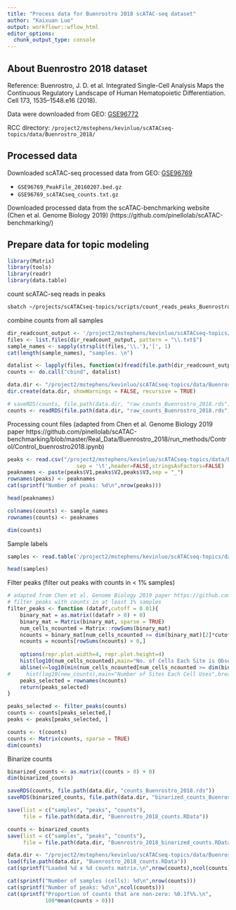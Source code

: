 ```yaml
---
title: "Process data for Buenrostro 2018 scATAC-seq dataset"
author: "Kaixuan Luo"
output: workflowr::wflow_html
editor_options:
  chunk_output_type: console
---
```


## About Buenrostro 2018 dataset

Reference: Buenrostro, J. D. et al. Integrated Single-Cell Analysis Maps the Continuous Regulatory Landscape of Human Hematopoietic Differentiation. Cell 173, 1535–1548.e16 (2018).

Data were downloaded from GEO: [GSE96772](https://www.ncbi.nlm.nih.gov/geo/query/acc.cgi?acc=GSE96772)

RCC directory: `/project2/mstephens/kevinluo/scATACseq-topics/data/Buenrostro_2018/`

## Processed data

Downloaded scATAC-seq processed data from GEO: [GSE96769](https://www.ncbi.nlm.nih.gov/geo/query/acc.cgi?acc=GSE96769)

* `GSE96769_PeakFile_20160207.bed.gz`
* `GSE96769_scATACseq_counts.txt.gz`

Downloaded processed data from the scATAC-benchmarking website (Chen et al. Genome Biology 2019) (https://github.com/pinellolab/scATAC-benchmarking/)

## Prepare data for topic modeling
```r
library(Matrix)
library(tools)
library(readr)
library(data.table)

```

count scATAC-seq reads in peaks
```bash
sbatch ~/projects/scATACseq-topics/scripts/count_reads_peaks_Buenrostro_2018.sbatch
```

combine counts from all samples
```r
dir_readcount_output <- '/project2/mstephens/kevinluo/scATACseq-topics/data/Buenrostro_2018/data/count_reads_peaks_output/'
files <- list.files(dir_readcount_output, pattern = "\\.txt$")
sample_names <- sapply(strsplit(files,'\\.'),'[', 1)
cat(length(sample_names), "samples. \n")
```

```r
datalist <- lapply(files, function(x)fread(file.path(dir_readcount_output,x))$V4)
counts <- do.call("cbind", datalist)
```

```r
data.dir <- "/project2/mstephens/kevinluo/scATACseq-topics/data/Buenrostro_2018/processed_data/"
dir.create(data.dir, showWarnings = FALSE, recursive = TRUE)

# saveRDS(counts, file.path(data.dir, "raw_counts_Buenrostro_2018.rds"))
counts <- readRDS(file.path(data.dir, "raw_counts_Buenrostro_2018.rds"))
```

Processing count files (adapted from Chen et al. Genome Biology 2019 paper https://github.com/pinellolab/scATAC-benchmarking/blob/master/Real_Data/Buenrostro_2018/run_methods/Control/Control_buenrostro2018.ipynb)

```r
peaks <- read.csv("/project2/mstephens/kevinluo/scATACseq-topics/data/Buenrostro_2018/data/input_Chen_2019/combined.sorted.merged.bed",
                      sep = '\t',header=FALSE,stringsAsFactors=FALSE)
peaknames <- paste(peaks$V1,peaks$V2,peaks$V3,sep = "_")
rownames(peaks) <- peaknames
cat(sprintf("Number of peaks: %d\n",nrow(peaks)))

head(peaknames)

colnames(counts) <- sample_names
rownames(counts) <- peaknames

dim(counts)
```

Sample labels
```r
samples <- read.table('/project2/mstephens/kevinluo/scATACseq-topics/data/Buenrostro_2018/data/input_Chen_2019/metadata.tsv', header = TRUE, stringsAsFactors=FALSE, quote="",row.names=1)

head(samples)
```

Filter peaks (filter out peaks with counts in < 1% samples)
```r
# adapted from Chen et al. Genome Biology 2019 paper https://github.com/pinellolab/scATAC-benchmarking/blob/master/Real_Data/Buenrostro_2018/run_methods/Control/Control_buenrostro2018.ipynb
# filter peaks with counts in at least 1% samples
filter_peaks <- function (datafr,cutoff = 0.01){
    binary_mat = as.matrix((datafr > 0) + 0)
    binary_mat = Matrix(binary_mat, sparse = TRUE) 
    num_cells_ncounted = Matrix::rowSums(binary_mat)
    ncounts = binary_mat[num_cells_ncounted >= dim(binary_mat)[2]*cutoff,]
    ncounts = ncounts[rowSums(ncounts) > 0,] 
    
    options(repr.plot.width=4, repr.plot.height=4)
    hist(log10(num_cells_ncounted),main="No. of Cells Each Site is Observed In",breaks=50)
    abline(v=log10(min(num_cells_ncounted[num_cells_ncounted >= dim(binary_mat)[2]*cutoff])),lwd=2,col="indianred")
#     hist(log10(new_counts),main="Number of Sites Each Cell Uses",breaks=50)
    peaks_selected = rownames(ncounts)
    return(peaks_selected)
}
```

```r
peaks_selected <- filter_peaks(counts)
counts <- counts[peaks_selected,]
peaks <- peaks[peaks_selected, ]

counts <- t(counts)
counts <- Matrix(counts, sparse = TRUE) 
dim(counts)

```

Binarize counts
```r
binarized_counts <- as.matrix((counts > 0) + 0)
dim(binarized_counts)
```

```r
saveRDS(counts, file.path(data.dir, "counts_Buenrostro_2018.rds"))
saveRDS(binarized_counts, file.path(data.dir, "binarized_counts_Buenrostro_2018.rds"))

save(list = c("samples", "peaks", "counts"), 
     file = file.path(data.dir, "Buenrostro_2018_counts.RData"))

counts <- binarized_counts
save(list = c("samples", "peaks", "counts"), 
     file = file.path(data.dir, "Buenrostro_2018_binarized_counts.RData"))

```

```r
data.dir <- "/project2/mstephens/kevinluo/scATACseq-topics/data/Buenrostro_2018/processed_data/"
load(file.path(data.dir, "Buenrostro_2018_counts.RData"))
cat(sprintf("Loaded %d x %d counts matrix.\n",nrow(counts),ncol(counts)))

cat(sprintf("Number of samples (cells): %d\n",nrow(counts)))
cat(sprintf("Number of peaks: %d\n",ncol(counts)))
cat(sprintf("Proportion of counts that are non-zero: %0.1f%%.\n",
            100*mean(counts > 0)))

```


